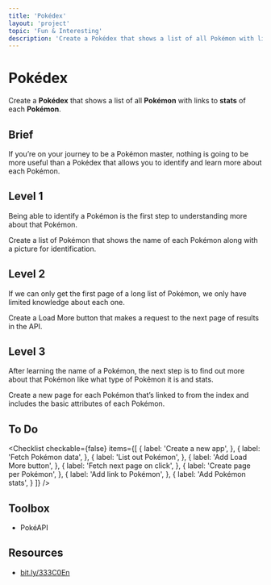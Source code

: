 ```yaml
---
title: 'Pokédex'
layout: 'project'
topic: 'Fun & Interesting'
description: 'Create a Pokédex that shows a list of all Pokémon with links to stats of each Pokémon.'
---
```



<ProjectHeader>

# Pokédex

Create a <strong className="color-blue">Pokédex</strong> that shows a list of all <strong className="color-purple">Pokémon</strong> with links to <strong className="color-purple">stats</strong> of each <strong className="color-purple">Pokémon</strong>.

</ProjectHeader>

<ProjectContent>

## Brief

If you’re on your journey to be a Pokémon master, nothing is going to be more useful than a Pokédex that allows you to identify and learn more about each Pokémon.

## Level 1

Being able to identify a Pokémon is the first step to understanding more about that Pokémon.

Create a list of Pokémon that shows the name of each Pokémon along with a picture for identification.

<LoginRequired>

## Level 2

If we can only get the first page of a long list of Pokémon, we only have limited knowledge about each one.

Create a Load More button that makes a request to the next page of results in the API.

## Level 3

After learning the name of a Pokémon, the next step is to find out more about that Pokémon like what type of Pokêmon it is and stats.

Create a new page for each Pokémon that’s linked to from the index and includes the basic attributes of each Pokémon.

</LoginRequired>

</ProjectContent>

<ProjectSidebar>

## To Do

<Checklist checkable={false} items={[
  {
    label: 'Create a new app',
  },
  {
    label: 'Fetch Pokémon data',
  },
  {
    label: 'List out Pokémon',
  },
  {
    label: 'Add Load More button',
  },
  {
    label: 'Fetch next page on click',
  },
  {
    label: 'Create page per Pokémon',
  },
  {
    label: 'Add link to Pokémon',
  },
  {
    label: 'Add Pokémon stats',
  }
]} />

## Toolbox
- PokéAPI

## Resources
- [bit.ly/333C0En](https://bit.ly/333C0En)

</ProjectSidebar>